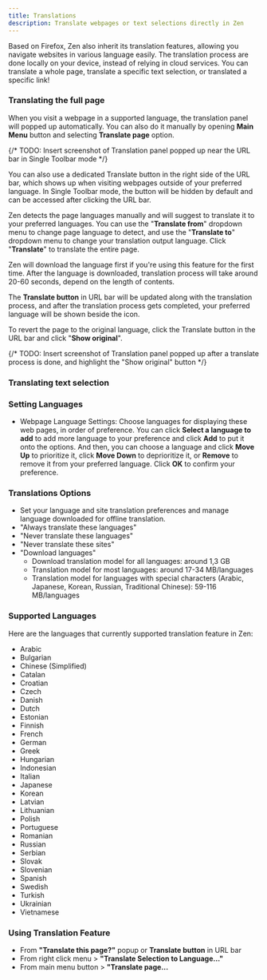 ```yaml
---
title: Translations
description: Translate webpages or text selections directly in Zen
---
```


Based on Firefox, Zen also inherit its translation features, allowing you navigate websites in various language easily. The translation process are done locally on your device, instead of relying in cloud services. You can translate a whole page, translate a specific text selection, or translated a specific link!

### Translating the full page

When you visit a webpage in a supported language, the translation panel will popped up automatically. You can also do it manually by opening **Main Menu** button and selecting **Translate page** option.

{/* TODO: Insert screenshot of Translation panel popped up near the URL bar in Single Toolbar mode */}

<Callout type="info" title="Translate Button">
You can also use a dedicated Translate button in the right side of the URL bar, which shows up when visiting webpages outside of your preferred language. In Single Toolbar mode, the button will be hidden by default and can be accessed after clicking the URL bar.
</Callout>

Zen detects the page languages manually and will suggest to translate it to your preferred languages. You can use the "**Translate from**" dropdown menu to change page language to detect, and use the "**Translate to**" dropdown menu to change your translation output language. Click "**Translate**" to translate the entire page.

<Callout>
Zen will download the language first if you're using this feature for the first time. After the language is downloaded, translation process will take around 20-60 seconds, depend on the length of contents.
</Callout>

The **Translate button** in URL bar will be updated along with the translation process, and after the translation process gets completed, your preferred language will be shown beside the icon. 

To revert the page to the original language, click the Translate button in the URL bar and click "**Show original**".

{/* TODO: Insert screenshot of Translation panel popped up after a translate process is done, and highlight the "Show original" button */}

### Translating text selection



### Setting Languages

- Webpage Language Settings: Choose languages for displaying these web pages, in order of preference. You can click **Select a language to add** to add more language to your preference and click **Add** to put it onto the options. And then, you can choose a language and click **Move Up** to prioritize it, click **Move Down** to deprioritize it, or **Remove** to remove it from your preferred language. Click **OK** to confirm your preference.

### Translations Options

- Set your language and site translation preferences and manage language downloaded for offline translation.
- "Always translate these languages"
- "Never translate these languages"
- "Never translate these sites"
- "Download languages"
  - Download translation model for all languages: around 1,3 GB
  - Translation model for most languages: around 17-34 MB/languages
  - Translation model for languages with special characters (Arabic, Japanese, Korean, Russian, Traditional Chinese): 59-116 MB/languages

### Supported Languages

Here are the languages that currently supported translation feature in Zen:
- Arabic
- Bulgarian
- Chinese (Simplified)
- Catalan
- Croatian
- Czech
- Danish
- Dutch
- Estonian
- Finnish
- French
- German
- Greek
- Hungarian
- Indonesian
- Italian
- Japanese
- Korean
- Latvian
- Lithuanian
- Polish
- Portuguese
- Romanian
- Russian
- Serbian
- Slovak
- Slovenian
- Spanish
- Swedish
- Turkish
- Ukrainian
- Vietnamese



### Using Translation Feature
- From **"Translate this page?"** popup or **Translate button** in URL bar
- From right click menu > **"Translate Selection to Language..."**
- From main menu button > **"Translate page...**
